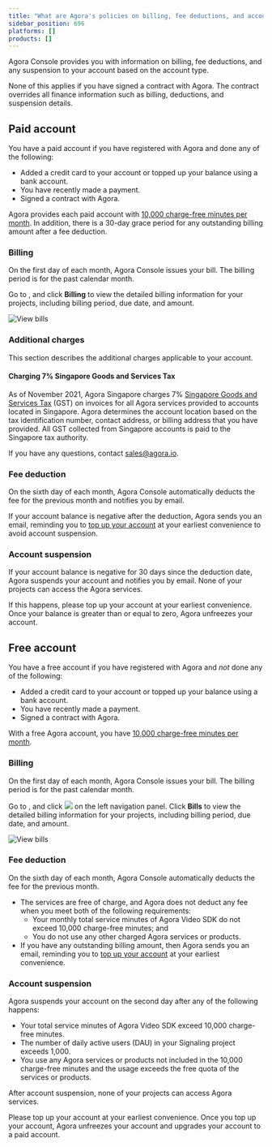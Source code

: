```yaml
---
title: "What are Agora's policies on billing, fee deductions, and account suspension?"
sidebar_position: 696
platforms: []
products: []
---
```




Agora Console provides you with information on billing, fee deductions, and any suspension to your account based on the account type.

<Admonition type="info">
None of this applies if you have signed a contract with Agora. The contract overrides all finance information such as billing, deductions, and suspension details.
</Admonition>

## Paid account

You have a paid account if you have registered with Agora and done any of the following:

- Added a credit card to your account or topped up your balance using a bank account.
- You have recently made a payment.
- Signed a contract with Agora.

Agora provides each paid account with [10,000 charge-free minutes per month](/help/account-and-billing/billing_free). In addition, there is a 30-day grace period for any outstanding billing amount after a fee deduction.

### Billing

On the first day of each month, Agora Console issues your bill. The billing period is for the past calendar month.

Go to <Link to="{{Global.AGORA_CONSOLE_URL}}"><Vg k="CONSOLE" /></Link>, and click **Billing** to view the detailed billing information for your projects, including billing period, due date, and amount.

![View bills](https://web-cdn.agora.io/docs-files/1597305680227)

### Additional charges

This section describes the additional charges applicable to your account.

#### Charging 7% Singapore Goods and Services Tax

As of November 2021, Agora Singapore charges 7% [Singapore Goods and Services Tax](<https://www.iras.gov.sg/taxes/goods-services-tax-(gst)/basics-of-gst/goods-and-services-tax-(gst)-what-it-is-and-how-it-works>) (GST) on invoices for all Agora services provided to accounts located in Singapore. Agora determines the account location based on the tax identification number, contact address, or billing address that you have provided. All GST collected from Singapore accounts is paid to the Singapore tax authority.

If you have any questions, contact [sales@agora.io](mailto:sales@agora.io).

### Fee deduction

On the sixth day of each month, Agora Console automatically deducts the fee for the previous month and notifies you by email.

If your account balance is negative after the deduction, Agora sends you an email, reminding you to [top up your account](/realtime-communication/get-started/manage-agora-account) at your earliest convenience to avoid account suspension.

### Account suspension

If your account balance is negative for 30 days since the deduction date, Agora suspends your account and notifies you by email. None of your projects can access the Agora services.

If this happens, please top up your account at your earliest convenience. Once your balance is greater than or equal to zero, Agora unfreezes your account.

## Free account

You have a free account if you have registered with Agora and _not_ done any of the following:

- Added a credit card to your account or topped up your balance using a bank account.
- You have recently made a payment.
- Signed a contract with Agora.

With a free Agora account, you have [10,000 charge-free minutes per month](/help/account-and-billing/billing_free).

### Billing

On the first day of each month, Agora Console issues your bill. The billing period is for the past calendar month.

Go to <Link to="{{Global.AGORA_CONSOLE_URL}}"><Vg k="CONSOLE" /></Link>, and click ![](https://web-cdn.agora.io/docs-files/1597305641038) on the left navigation panel. Click **Bills** to view the detailed billing information for your projects, including billing period, due date, and amount.

![View bills](https://web-cdn.agora.io/docs-files/1597305680227)

### Fee deduction

On the sixth day of each month, Agora Console automatically deducts the fee for the previous month.

- The services are free of charge, and Agora does not deduct any fee when you meet both of the following requirements:
  - Your monthly total service minutes of Agora Video SDK do not exceed 10,000 charge-free minutes; and
  - You do not use any other charged Agora services or products.
- If you have any outstanding billing amount, then Agora sends you an email, reminding you to [top up your account](/realtime-communication/get-started/manage-agora-account#billing-center) at your earliest convenience.

### Account suspension

Agora suspends your account on the second day after any of the following happens:

- Your total service minutes of Agora Video SDK exceed 10,000 charge-free minutes.
- The number of daily active users (DAU) in your Signaling project exceeds 1,000.
- You use any Agora services or products not included in the 10,000 charge-free minutes and the usage exceeds the free quota of the services or products.

<Admonition type="caution">
After account suspension, none of your projects can access Agora services.
</Admonition>

Please top up your account at your earliest convenience. Once you top up your account, Agora unfreezes your account and upgrades your account to a paid account.
